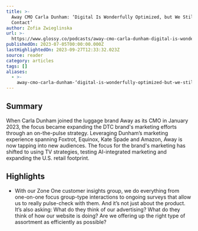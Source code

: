 ```yaml
---
title: >-
  Away CMO Carla Dunham: ‘Digital Is Wonderfully Optimized, but We Still Need
  Contact’
author: Zofia Zwieglinska
url: >-
  https://www.glossy.co/podcasts/away-cmo-carla-dunham-digital-is-wonderfully-optimized-but-we-still-need-contact/?utm_campaign=glossydis&utm_medium=rss&utm_source=general-rss&utm_term=Retail%20Dive:%20DTC
publishedOn: 2023-07-05T00:00:00.000Z
lastHighlightedOn: 2023-09-27T12:33:32.023Z
source: reader
category: articles
tags: []
aliases:
  - >-
    away-cmo-carla-dunham-‘digital-is-wonderfully-optimized-but-we-still-need-contact’
---
```

## Summary

When Carla Dunham joined the luggage brand Away as its CMO in January 2023, the focus became expanding the DTC brand's marketing efforts through an on-the-pulse strategy. Leveraging Dunham’s marketing experience spanning Foxtrot, Equinox, Kate Spade and Amazon, Away is now tapping into new audiences. The focus for the brand's marketing has shifted to using TV strategies, testing AI-integrated marketing and expanding the U.S. retail footprint.

## Highlights
- With our Zone One customer insights group, we do everything from one-on-one focus group-type interactions to ongoing surveys that allow us to really pulse-check with them. And it’s not just about the product. It’s also asking: What do they think of our advertising? What do they think of how our website is doing? Are we offering up the right type of assortment as efficiently as possible?
